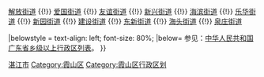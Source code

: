 {{Navbox
|name = 湛江市霞山区行政区划
|title = '''[[霞山区]]行政区划'''
|above = 行政隶属：[[中华人民共和国]][[广东省]][[湛江市]]　　区政府驻地：[[工农街道 (湛江市)|工农街道]]
|state = {{{state<includeonly>|collapsed</includeonly>}}}

|group2 = '''[[街道 (行政区划)|街道]]'''：
|list2 = [[工农街道 (湛江市)|工农街道]] {{!}} [[解放街道 (湛江市)|解放街道]] {{!}} [[爱国街道 (湛江市)|爱国街道]] {{!}} [[友谊街道 (湛江市)|友谊街道]] {{!}} [[新兴街道 (湛江市)|新兴街道]] {{!}} [[海滨街道 (湛江市)|海滨街道]] {{!}} [[乐华街道]] {{!}} [[新园街道]] {{!}} [[建设街道 (湛江市)|建设街道]] {{!}} [[东新街道 (湛江市)|东新街道]] {{!}} [[海头街道]] {{!}} [[泉庄街道]]

|belowstyle = text-align: left; font-size: 80%;
|below= 参见：[[中华人民共和国广东省乡级以上行政区列表]]。
}}<noinclude> 
[[Category:广东市辖区模板|湛江市]]
[[Category:霞山区]]
[[Category:霞山区行政区划]]
</noinclude>